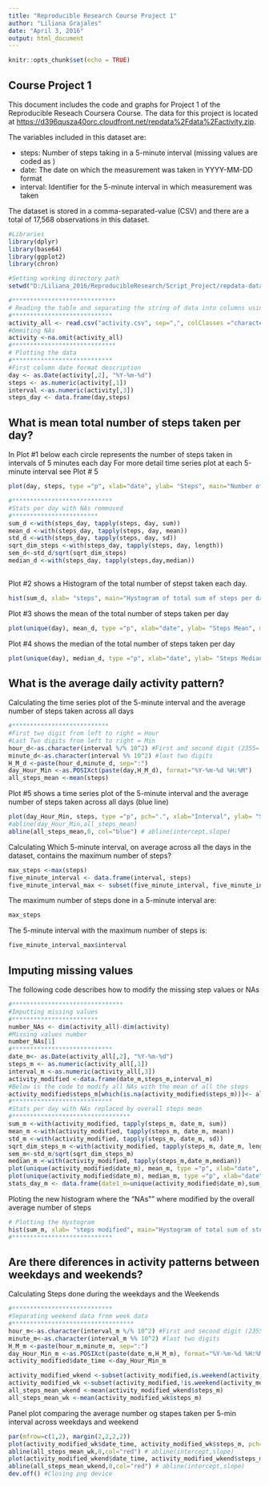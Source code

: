 ---
title: "Reproducible Research Course Project 1"
author: "Liliana Grajales"
date: "April 3, 2016"
output: html_document
---

```{r setup, include=FALSE}
knitr::opts_chunk$set(echo = TRUE)
```

## Course Project 1

This document includes the code and graphs for Project 1 of the Reproducible Reseach Coursera Course. The data for this project is located at  <https://d396qusza40orc.cloudfront.net/repdata%2Fdata%2Factivity.zip>.

The variables included in this dataset are:

- steps: Number of steps taking in a 5-minute interval (missing values are coded as )
- date: The date on which the measurement was taken in YYYY-MM-DD format
- interval: Identifier for the 5-minute interval in which measurement was taken

The dataset is stored in a comma-separated-value (CSV)  and there are a total of 17,568 observations in this dataset.

```{r data}
#Libraries
library(dplyr)
library(base64)
library(ggplot2)
library(chron)

#Setting working directory path
setwd("D:/Liliana_2016/ReproducibleResearch/Script_Project/repdata-data-activity")

#*****************************
# Reading the table and separating the string of data into columns using sep=";"
#****************************
activity_all <- read.csv("activity.csv", sep=",", colClasses ="character")
#Ommiting NAs
activity <-na.omit(activity_all)
#*****************************
# Plotting the data
#****************************
#First column date format description
day <- as.Date(activity[,2], "%Y-%m-%d")
steps <- as.numeric(activity[,1])
interval <-as.numeric(activity[,3])
steps_day <- data.frame(day,steps)
```

## What is mean total number of steps taken per day?

In Plot #1 below each circle represents the number of steps taken in intervals of 5 minutes each day
For more detail time series plot at each 5-minute interval see Plot # 5

```{r steps, echo=FALSE}
plot(day, steps, type ="p", xlab="date", ylab= "Steps", main="Number of Steps Taken each day (10/2-11/11), circle = steps in 5-min")
```

```{r stats}
#****************************
#Stats per day with NAs remmoved
#************************
sum_d <-with(steps_day, tapply(steps, day, sum))
mean_d <-with(steps_day, tapply(steps, day, mean))
std_d <-with(steps_day, tapply(steps, day, sd))
sqrt_dim_steps <-with(steps_day, tapply(steps, day, length))
sem_d<-std_d/sqrt(sqrt_dim_steps)
median_d <-with(steps_day, tapply(steps,day,median))
 
```

Plot #2 shows a Histogram of the total number of stepst taken each day.

```{r histogram, echo=FALSE}
hist(sum_d, xlab= "steps", main="Hystogram of total sum of steps per day without NAs (10/2-11/11)", col="red", ylim=c(0,40))
```

Plot #3 shows the mean of the total number of steps taken per day
```{r mean, echo=FALSE}
plot(unique(day), mean_d, type ="p", xlab="date", ylab= "Steps Mean", main="Mean Value of Steps Taken Per Day")
```

Plot #4 shows the median of the total number of steps taken per day
```{r median, echo=FALSE}
plot(unique(day), median_d, type ="p", xlab="date", ylab= "Steps Median", main="Median Value of Steps Taken Per Day")
```

## What is the average daily activity pattern?

Calculating the time series plot of the 5-minute interval and the average number of steps taken across all days 
```{r interval}
#***************************
#First two digit from left to right = Hour
#Last Two digits from left to right = Min
hour_d<-as.character(interval %/% 10^2) #First and second digit (2355= 23hour, 55 min)
minute_d<-as.character(interval %% 10^2) #last two digits
H_M_d <-paste(hour_d,minute_d, sep=":")
day_Hour_Min <-as.POSIXct(paste(day,H_M_d), format="%Y-%m-%d %H:%M")
all_steps_mean <-mean(steps)
```

Plot #5 shows a time series plot of the 5-minute interval and the average number of steps taken across all days (blue line)
```{r series, echo=FALSE}
plot(day_Hour_Min, steps, type ="p", pch=".", xlab="Interval", ylab= "Steps", main="Steps Taken During Each Interval Over Time")
#abline(day_Hour_Min,all_steps_mean)
abline(all_steps_mean,0, col="blue") # abline(intercept,slope)
```

Calculating Which 5-minute interval, on average across all the days in the dataset, contains the maximum number of steps?

```{r maxint }
max_steps <-max(steps)
five_minute_interval <- data.frame(interval, steps)
five_minute_interval_max <- subset(five_minute_interval, five_minute_interval$steps==max_steps)

```

The maximum number of steps done in a 5-minute interval are:
```{r maxint1}
max_steps
```

The 5-minute interval with the maximum number of steps is:

```{r maxint2}
five_minute_interval_max$interval
```

## Imputing missing values

The following code describes how to modify the missing step values or NAs

```{r Imputting}
#*******************************
#Imputting missing values
#************************
number_NAs <- dim(activity_all)-dim(activity)
#Missing values number
number_NAs[1]
#****************************
date_m<- as.Date(activity_all[,2], "%Y-%m-%d")
steps_m <- as.numeric(activity_all[,1])
interval_m <-as.numeric(activity_all[,3])
activity_modified <-data.frame(date_m,steps_m,interval_m)
#Below is the code to modify all NAs with the mean of all the steps
activity_modified$steps_m[which(is.na(activity_modified$steps_m))]<- all_steps_mean
#****************************
#Stats per day with NAs replaced by overall steps mean
#*********************************
sum_m <-with(activity_modified, tapply(steps_m, date_m, sum))
mean_m <-with(activity_modified, tapply(steps_m, date_m, mean))
std_m <-with(activity_modified, tapply(steps_m, date_m, sd))
sqrt_dim_steps_m <-with(activity_modified, tapply(steps_m, date_m, length))
sem_m<-std_m/sqrt(sqrt_dim_steps_m)
median_m <-with(activity_modified, tapply(steps_m,date_m,median))
plot(unique(activity_modified$date_m), mean_m, type ="p", xlab="date", ylab= "Steps Mean Modified", main="Mean Value of Steps Taken Per Day, NAs=Average")
plot(unique(activity_modified$date_m), median_m, type ="p", xlab="date", ylab= "Steps Median Modified", main="Mean Value of Steps Taken Per Day, NAs=Average")
stats_day_m <- data.frame(date1_m=unique(activity_modified$date_m),sum_m,mean_m,median_m,std_m,sem_m,sqrt_dim_steps_m)
```

Ploting the new histogram where the "NAs"" where modified by the overall average number of steps 

```{r hist2, echo=FALSE}
# Plotting the Hystogram
hist(sum_m, xlab= "steps modified", main="Hystogram of total sum of steps per day with Modified NAs (10/2-11/11)", col="red", ylim=c(0,40))
#****************************
```

## Are there diferences in activity patterns between weekdays and weekends?

Calculating Steps done during the weekdays and the Weekends

```{r week}
#****************************
#Separating weekend data from week data
#**********************************
hour_m<-as.character(interval_m %/% 10^2) #First and second digit (2355= 23hour, 55 min)
minute_m<-as.character(interval_m %% 10^2) #last two digits
H_M_m <-paste(hour_m,minute_m, sep=":")
day_Hour_Min_m <-as.POSIXct(paste(date_m,H_M_m), format="%Y-%m-%d %H:%M")
activity_modified$date_time <-day_Hour_Min_m 

activity_modified_wkend <-subset(activity_modified,is.weekend(activity_modified$date_m))
activity_modified_wk <-subset(activity_modified,!is.weekend(activity_modified$date_m))
all_steps_mean_wkend <-mean(activity_modified_wkend$steps_m)
all_steps_mean_wk <-mean(activity_modified_wk$steps_m)
```

Panel plot comparing the average number og stapes taken per 5-min interval across weekdays and weekend

```{r weekplt, echo=FALSE}
par(mfrow=c(1,2), margin(2,2,2,2))
plot(activity_modified_wk$date_time, activity_modified_wk$steps_m, pch=".", xlab="Week Days", ylab= "Steps with NAs replaced", main=" Steps Per Weekdays Mean=Red" )
abline(all_steps_mean_wk,0,col="red") # abline(intercept,slope)
plot(activity_modified_wkend$date_time, activity_modified_wkend$steps_m, pch=".",xlab="Weekend Days", ylab= "Steps with NAs replaced", main=" Steps Per Weekends Mean=Red")
abline(all_steps_mean_wkend,0,col="red") # abline(intercept,slope)
dev.off() #Closing png device
```

